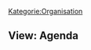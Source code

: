 [[Kategorie:Organisation]]
== View: Agenda==
{{PluginInfo
|plugin=ch.elexis.agenda
| category=ch.elexis.agenda.Views
| wikiName=ChElexisAgendaViewsTagesview
| Iatrix-Hilfe=[http://www.iatrix.org/pmwiki.php?n=Elexishilfe.Agenda http://www.iatrix.org/pmwiki.php?n=Elexishilfe.Agenda]
| view_name=View
| name=Elexis-Agenda
| description=Mehrplatz- und Mehrbenutzerfähige Agenda mit mehreren Views
| category=feature
| license=EPL
| first_commit_date=2007-06-24
| first_commit_author=rgw_ch
| responsible=support@medelexis.ch
| type=Organisation


}}